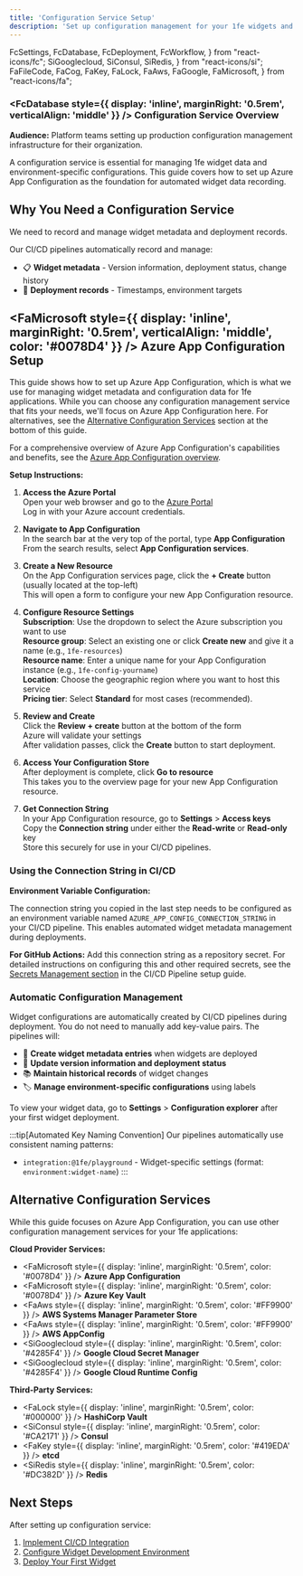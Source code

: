 ```yaml
---
title: 'Configuration Service Setup'
description: 'Set up configuration management for your 1fe widgets and applications'
---
```


  FcSettings,
  FcDatabase,
  FcDeployment,
  FcWorkflow,
} from "react-icons/fc";
  SiGooglecloud,
  SiConsul,
  SiRedis,
} from "react-icons/si";
  FaFileCode,
  FaCog,
  FaKey,
  FaLock,
  FaAws,
  FaGoogle,
  FaMicrosoft,
} from "react-icons/fa";

<div className="infrastructure-header">

### <FcDatabase style={{ display: 'inline', marginRight: '0.5rem', verticalAlign: 'middle' }} /> Configuration Service Overview

**Audience:** Platform teams setting up production configuration management infrastructure for their organization.

A configuration service is essential for managing 1fe widget data and environment-specific configurations. This guide covers how to set up Azure App Configuration as the foundation for automated widget data recording.

</div>

## Why You Need a Configuration Service

We need to record and manage widget metadata and deployment records.

Our CI/CD pipelines automatically record and manage:
- 📋 **Widget metadata** - Version information, deployment status, change history
- 📅 **Deployment records** - Timestamps, environment targets

## <FaMicrosoft style={{ display: 'inline', marginRight: '0.5rem', verticalAlign: 'middle', color: '#0078D4' }} /> Azure App Configuration Setup


This guide shows how to set up Azure App Configuration, which is what we use for managing widget metadata and configuration data for 1fe applications. While you can choose any configuration management service that fits your needs, we'll focus on Azure App Configuration here. For alternatives, see the [Alternative Configuration Services](#alternative-configuration-services) section at the bottom of this guide.

For a comprehensive overview of Azure App Configuration's capabilities and benefits, see the [Azure App Configuration overview](https://learn.microsoft.com/en-us/azure/azure-app-configuration/overview).

**Setup Instructions:**

<section>

1. **Access the Azure Portal**  
   Open your web browser and go to the [Azure Portal](https://portal.azure.com/)  
   Log in with your Azure account credentials.

2. **Navigate to App Configuration**  
   In the search bar at the very top of the portal, type **App Configuration**  
   From the search results, select **App Configuration services**.

3. **Create a New Resource**  
   On the App Configuration services page, click the **+ Create** button (usually located at the top-left)  
   This will open a form to configure your new App Configuration resource.

4. **Configure Resource Settings**  
   **Subscription**: Use the dropdown to select the Azure subscription you want to use  
   **Resource group**: Select an existing one or click **Create new** and give it a name (e.g., `1fe-resources`)  
   **Resource name**: Enter a unique name for your App Configuration instance (e.g., `1fe-config-yourname`)  
   **Location**: Choose the geographic region where you want to host this service  
   **Pricing tier**: Select **Standard** for most cases (recommended).

5. **Review and Create**  
   Click the **Review + create** button at the bottom of the form  
   Azure will validate your settings  
   After validation passes, click the **Create** button to start deployment.

6. **Access Your Configuration Store**  
   After deployment is complete, click **Go to resource**  
   This takes you to the overview page for your new App Configuration resource.

7. **Get Connection String**  
   In your App Configuration resource, go to **Settings** > **Access keys**  
   Copy the **Connection string** under either the **Read-write** or **Read-only** key  
   Store this securely for use in your CI/CD pipelines.

</section>

### Using the Connection String in CI/CD

**Environment Variable Configuration:**

The connection string you copied in the last step needs to be configured as an environment variable named `AZURE_APP_CONFIG_CONNECTION_STRING` in your CI/CD pipeline. This enables automated widget metadata management during deployments.

**For GitHub Actions:**
Add this connection string as a repository secret. For detailed instructions on configuring this and other required secrets, see the [Secrets Management section](/infrastructure/project-setup/#11-secrets-management) in the CI/CD Pipeline setup guide.

<section>

### Automatic Configuration Management

Widget configurations are automatically created by CI/CD pipelines during deployment. You do not need to manually add key-value pairs. The pipelines will:

- 📝 **Create widget metadata entries** when widgets are deployed
- 🔄 **Update version information and deployment status**
- 📚 **Maintain historical records** of widget changes
- 🏷️ **Manage environment-specific configurations** using labels

To view your widget data, go to **Settings** > **Configuration explorer** after your first widget deployment.

</section>

:::tip[Automated Key Naming Convention]
Our pipelines automatically use consistent naming patterns:
- `integration:@1fe/playground` - Widget-specific settings (format: `environment:widget-name`)
:::

## Alternative Configuration Services

While this guide focuses on Azure App Configuration, you can use other configuration management services for your 1fe applications:

**Cloud Provider Services:**
- <FaMicrosoft style={{ display: 'inline', marginRight: '0.5rem', color: '#0078D4' }} /> **Azure App Configuration**
- <FaMicrosoft style={{ display: 'inline', marginRight: '0.5rem', color: '#0078D4' }} /> **Azure Key Vault**
- <FaAws style={{ display: 'inline', marginRight: '0.5rem', color: '#FF9900' }} /> **AWS Systems Manager Parameter Store**
- <FaAws style={{ display: 'inline', marginRight: '0.5rem', color: '#FF9900' }} /> **AWS AppConfig**
- <SiGooglecloud style={{ display: 'inline', marginRight: '0.5rem', color: '#4285F4' }} /> **Google Cloud Secret Manager**
- <SiGooglecloud style={{ display: 'inline', marginRight: '0.5rem', color: '#4285F4' }} /> **Google Cloud Runtime Config**

**Third-Party Services:**
- <FaLock style={{ display: 'inline', marginRight: '0.5rem', color: '#000000' }} /> **HashiCorp Vault**
- <SiConsul style={{ display: 'inline', marginRight: '0.5rem', color: '#CA2171' }} /> **Consul**
- <FaKey style={{ display: 'inline', marginRight: '0.5rem', color: '#419EDA' }} /> **etcd**
- <SiRedis style={{ display: 'inline', marginRight: '0.5rem', color: '#DC382D' }} /> **Redis**

## Next Steps

After setting up configuration service:
1. [Implement CI/CD Integration](/infrastructure/project-setup/)
2. [Configure Widget Development Environment](/getting-started/local-development/)
3. [Deploy Your First Widget](/getting-started/deploy-poc/) 